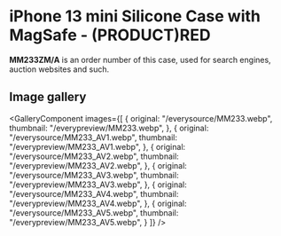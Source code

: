 
# iPhone 13 mini Silicone Case with MagSafe - (PRODUCT)RED

<Callout type='info' emoji='👉🏻'>**MM233ZM/A** is an order number of this case, used for search engines, auction websites and such.</Callout>

## Image gallery

<GalleryComponent
    images={[
      {
        original: "/everysource/MM233.webp",
        thumbnail: "/everypreview/MM233.webp",
      },
      {
        original: "/everysource/MM233_AV1.webp",
        thumbnail: "/everypreview/MM233_AV1.webp",
      },
      {
        original: "/everysource/MM233_AV2.webp",
        thumbnail: "/everypreview/MM233_AV2.webp",
      },
      {
        original: "/everysource/MM233_AV3.webp",
        thumbnail: "/everypreview/MM233_AV3.webp",
      },
      {
        original: "/everysource/MM233_AV4.webp",
        thumbnail: "/everypreview/MM233_AV4.webp",
      },
      {
        original: "/everysource/MM233_AV5.webp",
        thumbnail: "/everypreview/MM233_AV5.webp",
      }
    ]}
  />
